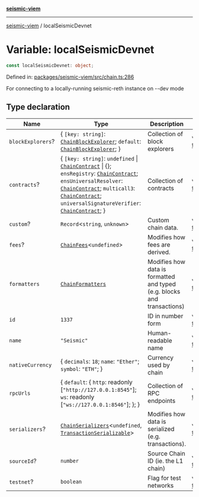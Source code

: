 [**seismic-viem**](/seismic-viem/README.mdx)

---

[seismic-viem](/seismic-viem/globals.mdx) / localSeismicDevnet

# Variable: localSeismicDevnet

```ts
const localSeismicDevnet: object;
```

Defined in: [packages/seismic-viem/src/chain.ts:286](https://github.com/SeismicSystems/seismic-client/blob/e8122c87fd8029044309fb1fb7eeb938d5015e19/packages/seismic-viem/src/chain.ts#L286)

For connecting to a locally-running seismic-reth instance on --dev mode

## Type declaration

| Name                                          | Type                                                                                                                                                                                                                                                                                                                                                                                  | Description                                                             | Defined in                                    |
| --------------------------------------------- | ------------------------------------------------------------------------------------------------------------------------------------------------------------------------------------------------------------------------------------------------------------------------------------------------------------------------------------------------------------------------------------- | ----------------------------------------------------------------------- | --------------------------------------------- |
| <a id="blockexplorers"></a> `blockExplorers`? | \{ `[key: string]`: [`ChainBlockExplorer`](https://github.com/wevm/viem); `default`: [`ChainBlockExplorer`](https://github.com/wevm/viem); \}                                                                                                                                                                                                                                         | Collection of block explorers                                           | viem @ [types/chain.d.ts](https://github.com/wevm/viem/blob/main/src/types/chain.ts#L14) |
| <a id="contracts"></a> `contracts`?           | \{ `[key: string]`: `undefined` \| [`ChainContract`](https://github.com/wevm/viem) \| \{\}; `ensRegistry`: [`ChainContract`](https://github.com/wevm/viem); `ensUniversalResolver`: [`ChainContract`](https://github.com/wevm/viem); `multicall3`: [`ChainContract`](https://github.com/wevm/viem); `universalSignatureVerifier`: [`ChainContract`](https://github.com/wevm/viem); \} | Collection of contracts                                                 | viem @ [types/chain.d.ts](https://github.com/wevm/viem/blob/main/src/types/chain.ts#L19) |
| <a id="custom"></a> `custom`?                 | `Record`\<`string`, `unknown`\>                                                                                                                                                                                                                                                                                                                                                       | Custom chain data.                                                      | viem @ [types/chain.d.ts](https://github.com/wevm/viem/blob/main/src/types/chain.ts#L47) |
| <a id="fees"></a> `fees`?                     | [`ChainFees`](https://github.com/wevm/viem)\<`undefined`\>                                                                                                                                                                                                                                                                                                                            | Modifies how fees are derived.                                          | viem @ [types/chain.d.ts](https://github.com/wevm/viem/blob/main/src/types/chain.ts#L49) |
| <a id="formatters"></a> `formatters`          | [`ChainFormatters`](https://github.com/wevm/viem)                                                                                                                                                                                                                                                                                                                                     | Modifies how data is formatted and typed (e.g. blocks and transactions) | viem @ [types/chain.d.ts](https://github.com/wevm/viem/blob/main/src/types/chain.ts#L51) |
| <a id="id"></a> `id`                          | `1337`                                                                                                                                                                                                                                                                                                                                                                                | ID in number form                                                       | viem @ [types/chain.d.ts](https://github.com/wevm/viem/blob/main/src/types/chain.ts#L30) |
| <a id="name"></a> `name`                      | `"Seismic"`                                                                                                                                                                                                                                                                                                                                                                           | Human-readable name                                                     | viem @ [types/chain.d.ts](https://github.com/wevm/viem/blob/main/src/types/chain.ts#L32) |
| <a id="nativecurrency"></a> `nativeCurrency`  | \{ `decimals`: `18`; `name`: `"Ether"`; `symbol`: `"ETH"`; \}                                                                                                                                                                                                                                                                                                                         | Currency used by chain                                                  | viem @ [types/chain.d.ts](https://github.com/wevm/viem/blob/main/src/types/chain.ts#L34) |
| <a id="rpcurls"></a> `rpcUrls`                | \{ `default`: \{ `http`: readonly \[`"http://127.0.0.1:8545"`\]; `ws`: readonly \[`"ws://127.0.0.1:8546"`\]; \}; \}                                                                                                                                                                                                                                                                   | Collection of RPC endpoints                                             | viem @ [types/chain.d.ts](https://github.com/wevm/viem/blob/main/src/types/chain.ts#L36) |
| <a id="serializers"></a> `serializers`?       | [`ChainSerializers`](https://github.com/wevm/viem)\<`undefined`, [`TransactionSerializable`](https://github.com/wevm/viem)\>                                                                                                                                                                                                                                                          | Modifies how data is serialized (e.g. transactions).                    | viem @ [types/chain.d.ts](https://github.com/wevm/viem/blob/main/src/types/chain.ts#L53) |
| <a id="sourceid"></a> `sourceId`?             | `number`                                                                                                                                                                                                                                                                                                                                                                              | Source Chain ID (ie. the L1 chain)                                      | viem @ [types/chain.d.ts](https://github.com/wevm/viem/blob/main/src/types/chain.ts#L41) |
| <a id="testnet"></a> `testnet`?               | `boolean`                                                                                                                                                                                                                                                                                                                                                                             | Flag for test networks                                                  | viem @ [types/chain.d.ts](https://github.com/wevm/viem/blob/main/src/types/chain.ts#L43) |
